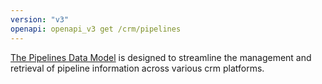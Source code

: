 ```yaml
---
version: "v3"
openapi: openapi_v3 get /crm/pipelines
---
```


[The Pipelines Data Model](https://docs.rootfi.dev/api-reference/pipelines/overview) is designed to streamline the management and retrieval of pipeline information across various crm platforms.
